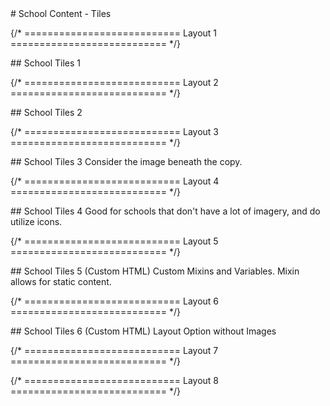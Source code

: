 
<main className="page-main">

<div className="page-title">
# School Content - Tiles
</div>

{/* =========================== Layout 1 =========================== */}

<div className="intro-wrap">
## School Tiles 1
</div>

<SchoolTilesOne />

{/* =========================== Layout 2 =========================== */}

<div className="intro-wrap">
## School Tiles 2
</div>

<SchoolTilesTwo />

{/* =========================== Layout 3 =========================== */}

<div className="intro-wrap">
## School Tiles 3
Consider the image beneath the copy.
</div>

<SchoolTilesThree />

{/* =========================== Layout 4 =========================== */}

<div className="intro-wrap">
## School Tiles 4
Good for schools that don't have a lot of imagery, and do utilize icons.
</div>

<SchoolTilesFour />

{/* =========================== Layout 5 =========================== */}

<div className="intro-wrap">
## School Tiles 5 (Custom HTML)
Custom Mixins and Variables. Mixin allows for static content.
</div>

<SchoolTilesFive />

{/* =========================== Layout 6 =========================== */}

<div className="intro-wrap">
## School Tiles 6 (Custom HTML)
Layout Option without Images
</div>

<SchoolTilesSix />

{/* =========================== Layout 7 =========================== */}

{/* =========================== Layout 8 =========================== */}

</main>
